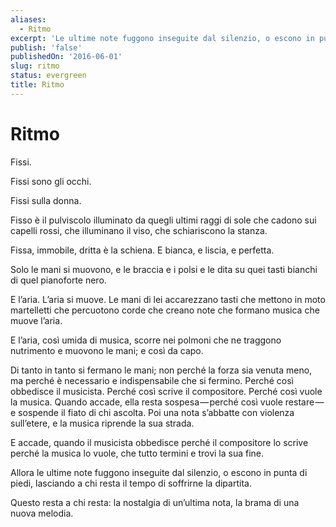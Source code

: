 ```yaml
---
aliases:
  - Ritmo
excerpt: 'Le ultime note fuggono inseguite dal silenzio, o escono in punta di piedi.'
publish: 'false'
publishedOn: '2016-06-01'
slug: ritmo
status: evergreen
title: Ritmo
---
```

# Ritmo

Fissi.

Fissi sono gli occhi.

Fissi sulla donna.

Fisso è il pulviscolo illuminato da quegli ultimi raggi di sole che cadono sui capelli rossi, che illuminano il viso, che schiariscono la stanza.

Fissa, immobile, dritta è la schiena. E bianca, e liscia, e perfetta.

Solo le mani si muovono, e le braccia e i polsi e le dita su quei tasti bianchi di quel pianoforte nero.

E l’aria. L’aria si muove. Le mani di lei accarezzano tasti che mettono in moto martelletti che percuotono corde che creano note che formano musica che muove l’aria.

E l’aria, così umida di musica, scorre nei polmoni che ne traggono nutrimento e muovono le mani; e così da capo.

Di tanto in tanto si fermano le mani; non perché la forza sia venuta meno, ma perché è necessario e indispensabile che si fermino. Perché così obbedisce il musicista. Perché così scrive il compositore. Perché così vuole la musica. Quando accade, ella resta sospesa — perché così vuole restare — e sospende il fiato di chi ascolta. Poi una nota s’abbatte con violenza sull’etere, e la musica riprende la sua strada.

E accade, quando il musicista obbedisce perché il compositore lo scrive perché la musica lo vuole, che tutto termini e trovi la sua fine.

Allora le ultime note fuggono inseguite dal silenzio, o escono in punta di piedi, lasciando a chi resta il tempo di soffrirne la dipartita.

Questo resta a chi resta: la nostalgia di un’ultima nota, la brama di una nuova melodia.
